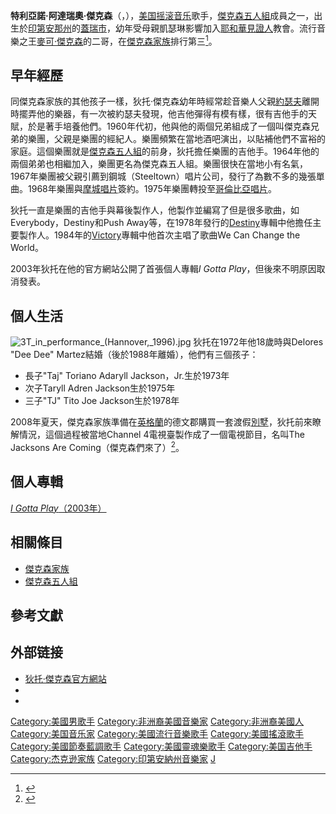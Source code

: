 {{NoteTA
|1=zh-cn:蒂托·杰克逊;zh-hant:狄托·傑克遜;zh-tw:狄托·傑克森;zh-hk:蒂圖·積遜;zh-mo:蒂圖·積遜;
|2=zh-cn:蒂托;zh-hant:狄托;zh-tw:狄托;zh-hk:蒂圖;zh-mo:蒂圖;
|3=zh-cn:杰克逊;zh-hant:傑克遜;zh-tw:傑克森;zh-hk:積遜;zh-mo:積遜;
}}
{{藝人
| 姓名     = 特利亞諾·阿達瑞奧·傑克森
| 外文名   = Toriano Adaryll Jackson
| 別名     = Tito Jackson<br>狄托·傑克森
| 圖像     = Tito Jackson London 2017.jpg
| caption  = 2017年的狄托·傑克森
| 類型     = 男歌手
| 圖像大小 = 
| 國籍 = {{USA}}
| 出生日期 = {{birth date and age|1953|10|15}}
| 出生地點 = {{USA}}[[印第安纳州|印第安纳州]]、[[加里_(印第安纳州)|加-{里}-]]
| 出道地點 = {{USA}}[[加利福尼亚州|加利福尼亚州]]、[[洛杉矶|洛杉矶]]
| 音樂類型 = [[节奏布鲁斯|R&B]]、[[流行音乐|pop]]、[[靈魂樂|soul]]、[[舞曲|dance]]、[[摇滚乐|rock]]
| 職業    = [[歌手|唱歌]]、[[作曲家|作曲]]、[[舞蹈家|跳舞]]
| 宗教信仰 = [[耶和華見證人|耶和華見證人]]
| 活躍年代 = 1964年至今
| 網站 = 
| imdb = 0414099
}}
'''特利亞諾·阿達瑞奧·傑克森'''（'''{{lang-en|Toriano Adaryll Jackson}}'''，{{bd|1953年|10月12日}}），[[美国|美国]][[摇滚音乐|摇滚音乐]]歌手，[[傑克森五人組|傑克森五人組]]成員之一，出生於[[印第安那州|印第安那州]]的[[蓋瑞市|蓋瑞市]]，幼年受母親凱瑟琳影響加入[[耶和華見證人|耶和華見證人]]教會。流行音樂之王[[麥可·傑克森|麥可·傑克森]]的二哥，在[[傑克森家族|傑克森家族]]排行第三<ref name="Tito Jackson">{{cite web|url=http://www.myspace.com/titoj5|title=myspace：狄托·傑克森主頁|access-date=2010-01-30|archive-date=2021-01-29|archive-url=https://web.archive.org/web/20210129204458/https://myspace.com/titoj5|dead-url=no}}</ref>。

==早年經歷==
{{Main|傑克森五人組}}
同傑克森家族的其他孩子一樣，狄托·傑克森幼年時經常趁音樂人父親[[Joseph_Jackson|約瑟夫]]離開時擺弄他的樂器，有一次被約瑟夫發現，他吉他彈得有模有樣，很有吉他手的天賦，於是著手培養他們。1960年代初，他與他的兩個兄弟組成了一個叫傑克森兄弟的樂團，父親是樂團的經紀人。樂團頻繁在當地酒吧演出，以貼補他們不富裕的家庭。這個樂團就是[[傑克森五人組|傑克森五人組]]的前身，狄托擔任樂團的吉他手。1964年他的兩個弟弟也相繼加入，樂團更名為傑克森五人組。樂團很快在當地小有名氣，1967年樂團被父親引薦到鋼城（Steeltown）唱片公司，發行了為數不多的幾張單曲。1968年樂團與[[摩城唱片|摩城唱片]]簽約。1975年樂團轉投至[[哥倫比亞唱片|哥倫比亞唱片]]。

狄托一直是樂團的吉他手與幕後製作人，他製作並編寫了但是很多歌曲，如Everybody，Destiny和Push Away等，在1978年發行的[[Destiny_(傑克森樂團專輯)|Destiny]]專輯中他擔任主要製作人。1984年的[[Victory_(傑克森樂團專輯)|Victory]]專輯中他首次主唱了歌曲We Can Change the World。

2003年狄托在他的官方網站公開了首張個人專輯''I Gotta Play''，但後來不明原因取消發表。

==個人生活==
[[File:3T_in_performance_(Hannover,_1996).jpg|thumb]]
狄托在1972年他18歲時與Delores "Dee Dee" Martez結婚（後於1988年離婚），他們有三個孩子：
*長子"Taj" Toriano Adaryll Jackson，Jr.生於1973年
*次子Taryll Adren Jackson生於1975年
*三子"TJ" Tito Joe Jackson生於1978年

2008年夏天，傑克森家族準備在[[英格蘭|英格蘭]]的德文郡購買一套渡假[[別墅|別墅]]，狄托前來瞭解情況，這個過程被當地Channel 4電視臺製作成了一個電視節目，名叫The Jacksons Are Coming（傑克森們來了）<ref>{{cite web | url=http://entertainment.timesonline.co.uk/tol/arts_and_entertainment/tv_and_radio/article5247250.ece?openComment=true | title=Last Night's TV: The Jacksons Are Coming | first=Mick | last=Hume | work=[[泰晤士報|泰晤士報]] | publisher=時報報業 | date=2008-11-28 | accessdate=2009-03-20 | archive-date=2011-06-16 | archive-url=https://web.archive.org/web/20110616205743/http://entertainment.timesonline.co.uk/tol/arts_and_entertainment/tv_and_radio/article5247250.ece?openComment=true | dead-url=no }}</ref>。

==個人專輯==
[https://rutracker.net/forum/viewtopic.php?t=4636380 ''I Gotta Play''（2003年）] {{Wayback|url=https://rutracker.net/forum/viewtopic.php?t=4636380 |date=20201105132009 }}

==相關條目==
*[[傑克森家族|傑克森家族]]
*[[傑克森五人組|傑克森五人組]]

==參考文獻==
{{reflist}}

==外部链接==
* [http://www.titojackson.com 狄托·傑克森官方網站] {{Wayback|url=http://www.titojackson.com/ |date=20201101073545 }}
* {{facebook|jacksons}}{{en}}
* {{imdb|0414099}}
{{Jackson family}}
{{摇滚名人堂1997届入选者}}

{{Authority control}}
{{DEFAULTSORT:Jackson, Tito}}
[[Category:美國男歌手|Category:美國男歌手]]
[[Category:非洲裔美國音樂家|Category:非洲裔美國音樂家]]
[[Category:非洲裔美國人|Category:非洲裔美國人]]
[[Category:美国音乐家|Category:美国音乐家]]
[[Category:美國流行音樂歌手|Category:美國流行音樂歌手]]
[[Category:美國搖滾歌手|Category:美國搖滾歌手]]
[[Category:美國節奏藍調歌手|Category:美國節奏藍調歌手]]
[[Category:美國靈魂樂歌手|Category:美國靈魂樂歌手]]
[[Category:美国吉他手|Category:美国吉他手]]
[[Category:杰克逊家族|Category:杰克逊家族]]
[[Category:印第安納州音樂家|Category:印第安納州音樂家]]
[[Category:摇滚名人堂入选者|J]]